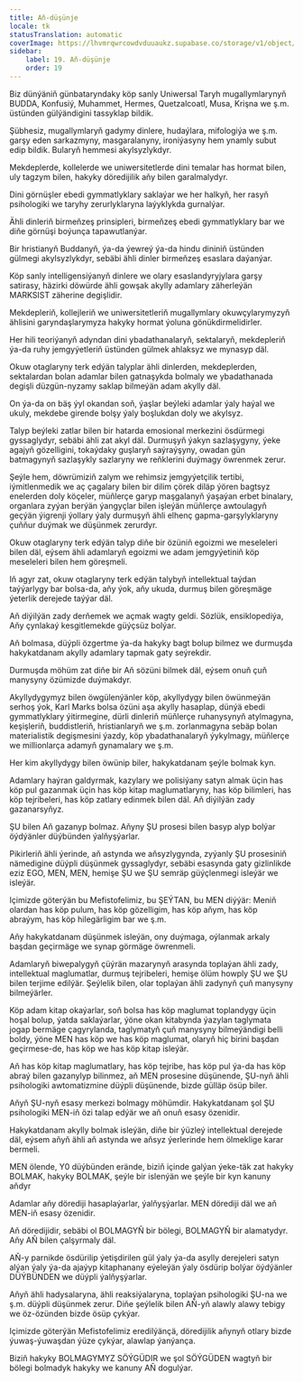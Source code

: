 ```yaml
---
title: Aň-düşünje
locale: tk
statusTranslation: automatic
coverImage: https://lhvmrqwrcowdvduuaukz.supabase.co/storage/v1/object/public/strapi-uploads/small_cover-educacion-fundamental.webp-2d51a7828a2b1309555be27f7e2a61a0.webp
sidebar:
    label: 19. Aň-düşünje
    order: 19
---
```

Biz dünýäniň günbataryndaky köp sanly Uniwersal Taryh mugallymlarynyň BUDDA, Konfusiý, Muhammet, Hermes, Quetzalcoatl, Musa, Krişna we ş.m. üstünden gülýändigini tassyklap bildik.

Şübhesiz, mugallymlaryň gadymy dinlere, hudaýlara, mifologiýa we ş.m. garşy eden sarkazmyny, masgaralanyny, ironiýasyny hem ynamly subut edip bildik. Bularyň hemmesi akylsyzlykdyr.

Mekdeplerde, kollelerde we uniwersitetlerde dini temalar has hormat bilen, uly tagzym bilen, hakyky döredijilik aňy bilen garalmalydyr.

Dini görnüşler ebedi gymmatlyklary saklaýar we her halkyň, her rasyň psihologiki we taryhy zerurlyklaryna laýyklykda gurnalýar.

Ähli dinleriň birmeňzeş prinsipleri, birmeňzeş ebedi gymmatlyklary bar we diňe görnüşi boýunça tapawutlanýar.

Bir hristianyň Buddanyň, ýa-da ýewreý ýa-da hindu dininiň üstünden gülmegi akylsyzlykdyr, sebäbi ähli dinler birmeňzeş esaslara daýanýar.

Köp sanly intelligensiýanyň dinlere we olary esaslandyryjylara garşy satirasy, häzirki döwürde ähli gowşak akylly adamlary zäherleýän MARKSIST zäherine degişlidir.

Mekdepleriň, kollejleriň we uniwersitetleriň mugallymlary okuwçylarymyzyň ählisini garyndaşlarymyza hakyky hormat ýoluna gönükdirmelidirler.

Her hili teoriýanyň adyndan dini ybadathanalaryň, sektalaryň, mekdepleriň ýa-da ruhy jemgyýetleriň üstünden gülmek ahlaksyz we mynasyp däl.

Okuw otaglaryny terk edýän talyplar ähli dinlerden, mekdeplerden, sektalardan bolan adamlar bilen gatnaşykda bolmaly we ybadathanada degişli düzgün-nyzamy saklap bilmeýän adam akylly däl.

On ýa-da on bäş ýyl okandan soň, ýaşlar beýleki adamlar ýaly haýal we ukuly, mekdebe girende bolşy ýaly boşlukdan doly we akylsyz.

Talyp beýleki zatlar bilen bir hatarda emosional merkezini ösdürmegi gyssaglydyr, sebäbi ähli zat akyl däl. Durmuşyň ýakyn sazlaşygyny, ýeke agajyň gözelligini, tokaýdaky guşlaryň saýraýşyny, owadan gün batmagynyň sazlaşykly sazlaryny we reňklerini duýmagy öwrenmek zerur.

Şeýle hem, döwrümiziň zalym we rehimsiz jemgyýetçilik tertibi, iýmitlenmedik we aç çagalary bilen bir dilim çörek diläp ýören bagtsyz enelerden doly köçeler, müňlerçe garyp maşgalanyň ýaşaýan erbet binalary, organlara zyýan berýän ýangyçlar bilen işleýän müňlerçe awtoulagyň geçýän ýigrenji ýollary ýaly durmuşyň ähli elhenç gapma-garşylyklaryny çuňňur duýmak we düşünmek zerurdyr.

Okuw otaglaryny terk edýän talyp diňe bir özüniň egoizmi we meseleleri bilen däl, eýsem ähli adamlaryň egoizmi we adam jemgyýetiniň köp meseleleri bilen hem göreşmeli.

Iň agyr zat, okuw otaglaryny terk edýän talybyň intellektual taýdan taýýarlygy bar bolsa-da, aňy ýok, aňy ukuda, durmuş bilen göreşmäge ýeterlik derejede taýýar däl.

Aň diýilýän zady derňemek we açmak wagty geldi. Sözlük, ensiklopediýa, Aňy çynlakaý kesgitlemekde güýçsüz bolýar.

Aň bolmasa, düýpli özgertme ýa-da hakyky bagt bolup bilmez we durmuşda hakykatdanam akylly adamlary tapmak gaty seýrekdir.

Durmuşda möhüm zat diňe bir Aň sözüni bilmek däl, eýsem onuň çuň manysyny özümizde duýmakdyr.

Akyllydygymyz bilen öwgülenýänler köp, akyllydygy bilen öwünmeýän serhoş ýok, Karl Marks bolsa özüni aşa akylly hasaplap, dünýä ebedi gymmatlyklary ýitirmegine, dürli dinleriň müňlerçe ruhanysynyň atylmagyna, keşişleriň, buddistleriň, hristianlaryň we ş.m. zorlanmagyna sebäp bolan materialistik degişmesini ýazdy, köp ybadathanalaryň ýykylmagy, müňlerçe we millionlarça adamyň gynamalary we ş.m.

Her kim akyllydygy bilen öwünip biler, hakykatdanam şeýle bolmak kyn.

Adamlary haýran galdyrmak, kazylary we polisiýany satyn almak üçin has köp pul gazanmak üçin has köp kitap maglumatlaryny, has köp bilimleri, has köp tejribeleri, has köp zatlary edinmek bilen däl. Aň diýilýän zady gazanarsyňyz.

ŞU bilen Aň gazanyp bolmaz. Aňyny ŞU prosesi bilen basyp alyp bolýar öýdýänler düýbünden ýalňyşýarlar.

Pikirleriň ähli ýerinde, aň astynda we aňsyzlygynda, zyýanly ŞU prosesiniň nämedigine düýpli düşünmek gyssaglydyr, sebäbi esasynda gaty gizlinlikde eziz EGO, MEN, MEN, hemişe ŞU we ŞU semräp güýçlenmegi isleýär we isleýär.

Içimizde göterýän bu Mefistofelimiz, bu ŞEÝTAN, bu MEN diýýär: Meniň olardan has köp pulum, has köp gözelligim, has köp aňym, has köp abraýym, has köp hilegärligim bar we ş.m.

Aňy hakykatdanam düşünmek isleýän, ony duýmaga, oýlanmak arkaly başdan geçirmäge we synap görmäge öwrenmeli.

Adamlaryň biwepalygyň çüýrän mazarynyň arasynda toplaýan ähli zady, intellektual maglumatlar, durmuş tejribeleri, hemişe ölüm howply ŞU we ŞU bilen terjime edilýär. Şeýlelik bilen, olar toplaýan ähli zadynyň çuň manysyny bilmeýärler.

Köp adam kitap okaýarlar, soň bolsa has köp maglumat toplandygy üçin hoşal bolup, ýatda saklaýarlar, ýöne okan kitabynda ýazylan taglymata jogap bermäge çagyrylanda, taglymatyň çuň manysyny bilmeýändigi belli boldy, ýöne MEN has köp we has köp maglumat, olaryň hiç birini başdan geçirmese-de, has köp we has köp kitap isleýär.

Aň has köp kitap maglumatlary, has köp tejribe, has köp pul ýa-da has köp abraý bilen gazanylyp bilinmez, aň MEN prosesine düşünende, ŞU-nyň ähli psihologiki awtomatizmine düýpli düşünende, bizde gülläp ösüp biler.

Aňyň ŞU-nyň esasy merkezi bolmagy möhümdir. Hakykatdanam şol ŞU psihologiki MEN-iň özi talap edýär we aň onuň esasy özenidir.

Hakykatdanam akylly bolmak isleýän, diňe bir ýüzleý intellektual derejede däl, eýsem aňyň ähli aň astynda we aňsyz ýerlerinde hem ölmeklige karar bermeli.

MEN ölende, Y0 düýbünden erände, biziň içinde galýan ýeke-täk zat hakyky BOLMAK, hakyky BOLMAK, şeýle bir islenýän we şeýle bir kyn kanuny aňdyr

Adamlar aňy dörediji hasaplaýarlar, ýalňyşýarlar. MEN dörediji däl we aň MEN-iň esasy özenidir.

Aň döredijidir, sebäbi ol BOLMAGYŇ bir bölegi, BOLMAGYŇ bir alamatydyr. Aňy AŇ bilen çalşyrmaly däl.

AŇ-y parnikde ösdürilip ýetişdirilen gül ýaly ýa-da asylly derejeleri satyn alýan ýaly ýa-da ajaýyp kitaphanany eýeleýän ýaly ösdürip bolýar öýdýänler DÜÝBÜNDEN we düýpli ýalňyşýarlar.

Aňyň ähli hadysalaryna, ähli reaksiýalaryna, toplaýan psihologiki ŞU-na we ş.m. düýpli düşünmek zerur. Diňe şeýlelik bilen AŇ-yň alawly alawy tebigy we öz-özünden bizde ösüp çykýar.

Içimizde göterýän Mefistofelimiz eredilýänçä, döredijilik aňynyň otlary bizde ýuwaş-ýuwaşdan ýüze çykýar, alawlap ýanýança.

Biziň hakyky BOLMAGYMYZ SÖÝGÜDIR we şol SÖÝGÜDEN wagtyň bir bölegi bolmadyk hakyky we kanuny AŇ dogulýar.

